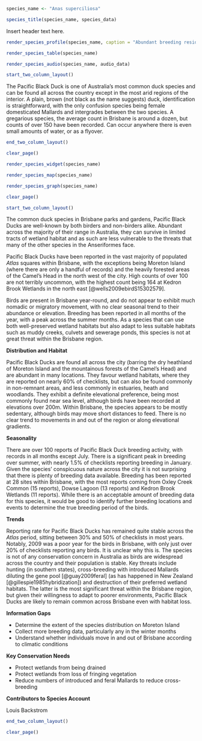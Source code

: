```r
species_name <- "Anas superciliosa"
```

```r
species_title(species_name, species_data)
```

Insert header text here.

```r
render_species_profile(species_name, caption = "Abundant breeding resident in freshwater habitats but well adapted to life nearly anywhere there is water. Records all throughout the year with no clear pattern, although some variation in abundance across the previous decade. Not of conservation concern, although some minor threats to the population both in Brisbane and across range. Photo by Richard Fuller, Mookin-Bah Reserve, 7 Feb 2018. ")
```

```r
render_species_table(species_name)
```

```r
render_species_audio(species_name, audio_data)
```

```r
start_two_column_layout()
```

The Pacific Black Duck is one of Australia's most common duck species and can be found all across the country except in the most arid regions of the interior. A plain, brown (not black as the name suggests) duck, identification is straightforward, with the only confusion species being female domesticated Mallards and intergrades between the two species. A gregarious species, the average count in Brisbane is around a dozen, but counts of over 150 have been recorded. Can occur anywhere there is even small amounts of water, or as a flyover.

```r
end_two_column_layout()
```

```r
clear_page()
```

```r
render_species_widget(species_name)
```

```r
render_species_map(species_name)
```

```r
render_species_graph(species_name)
```

```r
clear_page()
```

```r
start_two_column_layout()
```

The common duck species in Brisbane parks and gardens, Pacific Black Ducks are well-known by both birders and non-birders alike. Abundant across the majority of their range in Australia, they can survive in limited tracts of wetland habitat and as such are less vulnerable to the threats that many of the other species in the Anseriformes face.

Pacific Black Ducks have been reported in the vast majority of populated _Atlas_ squares within Brisbane, with the exceptions being Moreton Island (where there are only a handful of records) and the heavily forested areas of the Camel's Head in the north west of the city. High counts of over 100 are not terribly uncommon, with the highest count being 164 at Kedron Brook Wetlands in the north east [@wells2009ebirdS15302579].

Birds are present in Brisbane year-round, and do not appear to exhibit much nomadic or migratory movement, with no clear seasonal trend to their abundance or elevation. Breeding has been reported in all months of the year, with a peak across the summer months. As a species that can use both well-preserved wetland habitats but also adapt to less suitable habitats such as muddy creeks, culvets and sewerage ponds, this species is not at great threat within the Brisbane region.

**Distribution and Habitat**

Pacific Black Ducks are found all across the city (barring the dry heathland of Moreton Island and the mountainous forests of the Camel's Head) and are abundant in many locations. They favour wetland habitats, where they are reported on nearly 60% of checklists, but can also be found commonly in non-remnant areas, and less commonly in estuaries, heath and woodlands. They exhibit a definite elevational preference, being most commonly found near sea level, although birds have been recorded at elevations over 200m. Within Brisbane, the species appears to be mostly sedentary, although birds may move short distances to feed. There is no clear trend to movements in and out of the region or along elevational gradients.

**Seasonality**

There are over 100 reports of Pacific Black Duck breeding activity, with records in all months except July. There is a significant peak in breeding over summer, with nearly 1.5% of checklists reporting breeding in January. Given the species' conspicuous nature across the city it is not surprising that there is plenty of breeding data available. Breeding has been reported at 28 sites within Brisbane, with the most reports coming from Oxley Creek Common (15 reports), Dowse Lagoon (13 reports) and Kedron Brook Wetlands (11 reports). While there is an acceptable amount of breeding data for this species, it would be good to identify further breeding locations and events to determine the true breeding period of the birds.

**Trends**

Reporting rate for Pacific Black Ducks has remained quite stable across the _Atlas_ period, sitting between 30% and 50% of checklists in most years. Notably, 2009 was a poor year for the birds in Brisbane, with only just over 20% of checklists reporting any birds. It is unclear why this is. The species is not of any conservation concern in Australia as birds are widespread across the country and their population is stable. Key threats include hunting (in southern states), cross-breeding with introduced Mallards diluting the gene pool [@guay2009feral] (as has happened in New Zealand [@gillespie1985hybridization]) and destruction of their preferred wetland habitats. The latter is the most significant threat within the Brisbane region, but given their willingness to adapt to poorer environments, Pacific Black Ducks are likely to remain common across Brisbane even with habitat loss.

**Information Gaps**

- Determine the extent of the species distribution on Moreton Island
- Collect more breeding data, particularly any in the winter months
- Understand whether individuals move in and out of Brisbane according to climatic conditions

**Key Conservation Needs**

- Protect wetlands from being drained
- Protect wetlands from loss of fringing vegetation
- Reduce numbers of introduced and feral Mallards to reduce cross-breeding

**Contributors to Species Account**

Louis Backstrom

```r
end_two_column_layout()
```

```r
clear_page()
```

